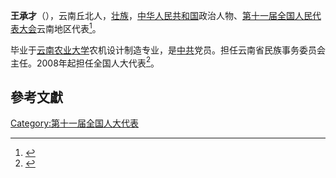 '''王承才'''（{{bd|1955年||}}），云南丘北人，[[壮族|壮族]]，[[中华人民共和国|中华人民共和国]]政治人物、[[第十一届全国人民代表大会|第十一届全国人民代表大会]]云南地区代表<ref>{{cite web|author=新华网|title=第十一届全国人大代表|url=http://news.xinhuanet.com/ziliao/2008-03/03/content_7708230.htm?node=36628|publisher=新华网|accessdate=2014-01-07|archive-date=2014-01-10|archive-url=https://web.archive.org/web/20140110211415/http://news.xinhuanet.com/ziliao/2008-03/03/content_7708230.htm?node=36628|dead-url=no}}</ref>。

毕业于[[云南农业大学|云南农业大学]]农机设计制造专业，是[[中共|中共]]党员。担任云南省民族事务委员会主任。2008年起担任全国人大代表<ref>{{cite news|title=全国人大代表信息-王承才|url= http://210.82.31.1:8084/delegate/viewDelegate.action?dbid=112341|accessdate=2013-04-05|newspaper=全国人大网}}</ref>。

==參考文獻==
{{reflist}}
[[Category:第十一届全国人大代表|Category:第十一届全国人大代表]]